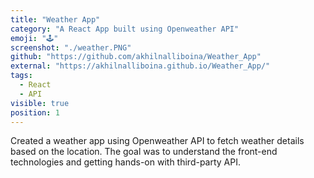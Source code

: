 ```yaml
---
title: "Weather App"
category: "A React App built using Openweather API"
emoji: "🕹️"
screenshot: "./weather.PNG"
github: "https://github.com/akhilnalliboina/Weather_App"
external: "https://akhilnalliboina.github.io/Weather_App/"
tags:
  - React
  - API
visible: true
position: 1
---
```


Created a weather app using Openweather API to fetch weather details based on the location. The goal was
to understand the front-end technologies and getting hands-on with third-party API.
